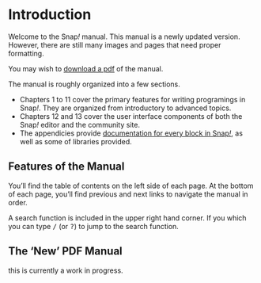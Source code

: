 # Introduction {.unnumbered .unlisted}

<!--
  This is the first page of the Snap! Manual.
  The manual title is already included on the top of this page by Quarto.

  We need to include some title, but don't want it to be redundant.
-->
Welcome to the Snap*!* manual. This manual is a newly updated version. However, there are still many images and pages that need proper formatting.

You may wish to [download a pdf][pdf] of the manual.

[pdf]: https://snap.berkeley.edu/snap/help/SnapManual.pdf

\index{home}

The manual is roughly organized into a few sections.

* Chapters 1 to 11 cover the primary features for writing programings in
Snap*!*. They are organized from introductory to advanced topics.
* Chapters 12 and 13 cover the user interface components of both the Snap*!* editor and the community site.
* The appendicies provide [documentation for every block in Snap*!*][blocks], as well as some of libraries provided.

[blocks]: /blocks/

<!-- TODO: Index and references? -->

<!-- TODO: Hide this from the PDF. -->
::: {.content-visible when-format="html"}
## Features of the Manual

You'll find the table of contents on the left side of each page. At the bottom of each page, you'll find previous and next links to navigate the manual in order.

A search function is included in the upper right hand corner. If you which you can type <kbd>/</kbd> (or <kbd>?</kbd>) to jump to the search function.
:::

::: {.content-visible when-format="pdf"}
## The 'New' PDF Manual {.unnumbered .unlisted}

this is currently a work in progress.
:::
